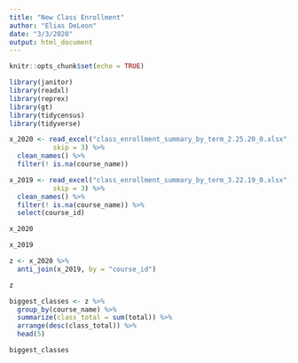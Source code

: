 ```yaml
---
title: "New Class Enrollment"
author: "Elias DeLeon"
date: "3/3/2020"
output: html_document
---
```


```r
knitr::opts_chunk$set(echo = TRUE)

library(janitor)
library(readxl)
library(reprex)
library(gt)
library(tidycensus)
library(tidyverse)
```

```r
x_2020 <- read_excel("class_enrollment_summary_by_term_2.25.20_0.xlsx",
           skip = 3) %>%
  clean_names() %>%
  filter(! is.na(course_name))

x_2019 <- read_excel("class_enrollment_summary_by_term_3.22.19_0.xlsx",
           skip = 3) %>%
  clean_names() %>%
  filter(! is.na(course_name)) %>% 
  select(course_id)

x_2020

x_2019

z <- x_2020 %>% 
  anti_join(x_2019, by = "course_id")

z
```

```r
biggest_classes <- z %>%
  group_by(course_name) %>%
  summarize(class_total = sum(total)) %>% 
  arrange(desc(class_total)) %>% 
  head(5)

biggest_classes
```

